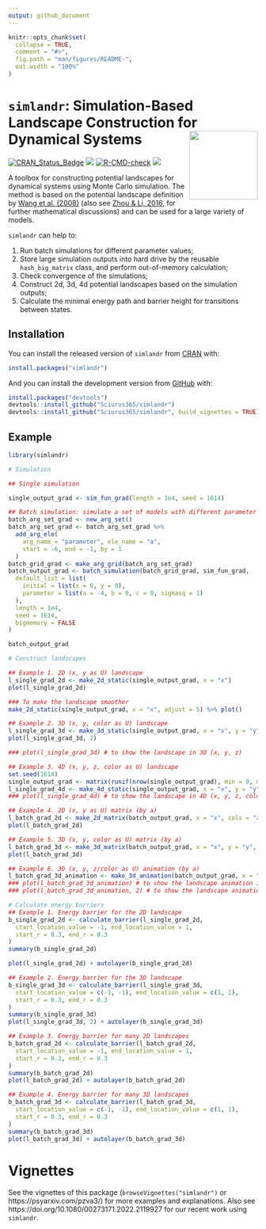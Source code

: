 ```yaml
---
output: github_document
---
```


<!-- README.md is generated from README.Rmd. Please edit that file -->

```r
knitr::opts_chunk$set(
  collapse = TRUE,
  comment = "#>",
  fig.path = "man/figures/README-",
  out.width = "100%"
)
```

# `simlandr`: Simulation-Based Landscape Construction for Dynamical Systems <img src='man/figures/logo.png' align="right" height="138" />

[![CRAN_Status_Badge](https://www.r-pkg.org/badges/version/simlandr)](https://cran.r-project.org/package=simlandr)
![](https://img.shields.io/badge/lifecycle-experimental-orange.svg) [![R-CMD-check](https://github.com/Sciurus365/simlandr/actions/workflows/R-CMD-check.yaml/badge.svg)](https://github.com/Sciurus365/simlandr/actions/workflows/R-CMD-check.yaml)
[![](https://cranlogs.r-pkg.org/badges/simlandr)](https://cran.r-project.org/package=simlandr)


A toolbox for constructing potential landscapes for dynamical systems using Monte Carlo simulation. 
The method is based on the potential landscape definition by [Wang et al. (2008)](https://www.doi.org/10.1073/pnas.0800579105)
(also see [Zhou & Li, 2016](https://www.doi.org/10.1063/1.4943096), for further mathematical discussions) and can be used for 
a large variety of models.

`simlandr` can help to:

1. Run batch simulations for different parameter values;
2. Store large simulation outputs into hard drive by the reusable `hash_big_matrix` class, and perform out-of-memory calculation;
3. Check convergence of the simulations;
4. Construct 2d, 3d, 4d potential landscapes based on the simulation outputs;
5. Calculate the minimal energy path and barrier height for transitions between states.

## Installation

You can install the released version of `simlandr` from [CRAN](https://cran.r-project.org/) with:

```r
install.packages("simlandr")
```

And you can install the development version from [GitHub](https://github.com/) with:

```r
install.packages("devtools")
devtools::install_github("Sciurus365/simlandr")
devtools::install_github("Sciurus365/simlandr", build_vignettes = TRUE) # Use this command if you want to build vignettes
```

## Example

```r
library(simlandr)

# Simulation

## Single simulation

single_output_grad <- sim_fun_grad(length = 1e4, seed = 1614)

## Batch simulation: simulate a set of models with different parameter values
batch_arg_set_grad <- new_arg_set()
batch_arg_set_grad <- batch_arg_set_grad %>%
  add_arg_ele(
    arg_name = "parameter", ele_name = "a",
    start = -6, end = -1, by = 1
  )
batch_grid_grad <- make_arg_grid(batch_arg_set_grad)
batch_output_grad <- batch_simulation(batch_grid_grad, sim_fun_grad,
  default_list = list(
    initial = list(x = 0, y = 0),
    parameter = list(a = -4, b = 0, c = 0, sigmasq = 1)
  ),
  length = 1e4,
  seed = 1614,
  bigmemory = FALSE
)

batch_output_grad
```

```r
# Construct landscapes

## Example 1. 2D (x, y as U) landscape
l_single_grad_2d <- make_2d_static(single_output_grad, x = "x")
plot(l_single_grad_2d)

### To make the landscape smoother
make_2d_static(single_output_grad, x = "x", adjust = 5) %>% plot()

## Example 2. 3D (x, y, color as U) landscape
l_single_grad_3d <- make_3d_static(single_output_grad, x = "x", y = "y", adjust = 5)
plot(l_single_grad_3d, 2)

### plot(l_single_grad_3d) # to show the landscape in 3D (x, y, z)

## Example 3. 4D (x, y, z, color as U) landscape
set.seed(1614)
single_output_grad <- matrix(runif(nrow(single_output_grad), min = 0, max = 5), ncol = 1, dimnames = list(NULL, "z")) %>% cbind(single_output_grad)
l_single_grad_4d <- make_4d_static(single_output_grad, x = "x", y = "y", z = "z", n = 50)
### plot(l_single_grad_4d) # to show the landscape in 4D (x, y, z, color as U)

## Example 4. 2D (x, y as U) matrix (by a)
l_batch_grad_2d <- make_2d_matrix(batch_output_grad, x = "x", cols = "a", Umax = 8, adjust = 2)
plot(l_batch_grad_2d)

## Example 5. 3D (x, y, color as U) matrix (by a)
l_batch_grad_3d <- make_3d_matrix(batch_output_grad, x = "x", y = "y", cols = "a")
plot(l_batch_grad_3d)

## Example 6. 3D (x, y, z/color as U) animation (by a)
l_batch_grad_3d_animation <- make_3d_animation(batch_output_grad, x = "x", y = "y", fr = "a")
### plot(l_batch_grad_3d_animation) # to show the landscape animation in 3D (x, y, z as U)
### plot(l_batch_grad_3d_animation, 2) # to show the landscape animation in 3D (x, y, color as U)
```

```r
# Calculate energy barriers
## Example 1. Energy barrier for the 2D landscape
b_single_grad_2d <- calculate_barrier(l_single_grad_2d,
  start_location_value = -1, end_location_value = 1,
  start_r = 0.3, end_r = 0.3
)
summary(b_single_grad_2d)

plot(l_single_grad_2d) + autolayer(b_single_grad_2d)

## Example 2. Energy barrier for the 3D landscape
b_single_grad_3d <- calculate_barrier(l_single_grad_3d,
  start_location_value = c(-1, -1), end_location_value = c(1, 1),
  start_r = 0.3, end_r = 0.3
)
summary(b_single_grad_3d)
plot(l_single_grad_3d, 2) + autolayer(b_single_grad_3d)

## Example 3. Energy barrier for many 2D landscapes
b_batch_grad_2d <- calculate_barrier(l_batch_grad_2d,
  start_location_value = -1, end_location_value = 1,
  start_r = 0.3, end_r = 0.3
)
summary(b_batch_grad_2d)
plot(l_batch_grad_2d) + autolayer(b_batch_grad_2d)

## Example 4. Energy barrier for many 3D landscapes
b_batch_grad_3d <- calculate_barrier(l_batch_grad_3d,
  start_location_value = c(-1, -1), end_location_value = c(1, 1),
  start_r = 0.3, end_r = 0.3
)
summary(b_batch_grad_3d)
plot(l_batch_grad_3d) + autolayer(b_batch_grad_3d)
```

# Vignettes

See the vignettes of this package (`browseVignettes("simlandr")` or https://psyarxiv.com/pzva3/) for more examples and explanations. Also see https://doi.org/10.1080/00273171.2022.2119927 for our recent work using `simlandr`.

<!-- devtools::build_readme() -->
